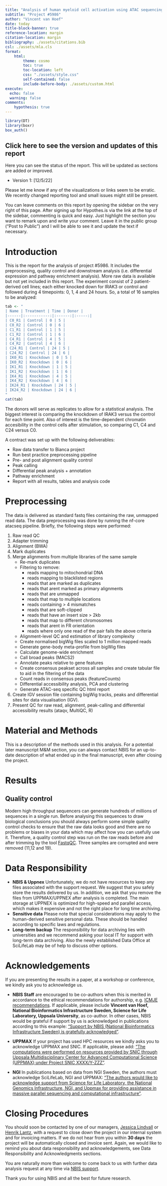 ```yaml
---
title: "Analysis of human myeloid cell activation using ATAC sequencing"
subtitle: "Project #5986"
author: "Vincent van Hoef"
date: today
title-block-banner: true
reference-location: margin
citation-location: margin
bibliography: ./assets/citations.bib
csl: ./assets/mla.cls
format:
    html:
        theme: cosmo
        toc: true
        toc-location: left
        css: "./assets/style.css"
        self-contained: false
        include-before-body: ./assets/custom.html
execute: 
  echo: false
  warning: false
comments: 
    hypothesis: true
---
```


```r
library(DT)
library(boxr)
box_auth()
```

:::{.callout-note collapse="true"}
## Click here to see the version and updates of this report

Here you can see the status of the report. This will be updated as sections are added or improved.

- Version 1: [12/5/22] 

:::

:::{.callout-note}
Please let me know if any of the visualizations or links seem to be erratic. We recently changed reporting tool and small issues might still be present.

You can leave comments on this report by opening the sidebar on the very right of this page. After signing up for Hypothes.is via the link at the top of the sidebar, commenting is quick and easy. Just highlight the section you want to remark upon and write your comment. Leave it in the public group ("Post to Public") and I will be able to see it and update the text if necessary.
:::

# Introduction

This is the report for the analysis of project #5986. It includes the preprocessing, quality control and downstream analysis (i.e. differential expression and pathway enrichment analysis). More raw data is available but not yet included in this report. The experiment consist of 2 patient-derived cell lines; each either knocked down for IRAK3 or control and followed during 4 timepoints: 0, 1, 4 and 24 hours. So, a total of 16 samples to be analyzed:

```r
tab <- "
| Name | Treatment | Time | Donor |
|------|:-----------:|:------:|:-----:|
| C0_R1 | Control | 0 | 5 |
| C0_R2 | Control | 0 | 6 |
| C1_R1 | Control | 1 | 5 |
| C1_R2 | Control | 1 | 6 |
| C4_R1 | Control | 4 | 5 |
| C4_R2 | Control | 4 | 6 |
| C24_R1 | Control | 24 | 5 |
| C24_R2 | Control | 24 | 6 |
| IK0_R1 | Knockdown | 0 | 5 |
| IK0_R2 | Knockdown | 0 | 6 |
| IK1_R1 | Knockdown | 1 | 5 |
| IK1_R2 | Knockdown | 1 | 6 |
| IK4_R1 | Knockdown | 4 | 5 |
| IK4_R2 | Knockdown | 4 | 6 |
| IK24_R1 | Knockdown | 24 | 5 |
| IK24_R2 | Knockdown | 24 | 6 |
"
cat(tab)
```

The donors will serve as replicates to allow for a statistical analysis. The biggest interest is comparing the knockdown of IRAK3 versus the control for each time point. Also of interest is the time-dependent chromatin accesibility in the control cells after stimulation, so comparing C1, C4 and C24 versus C0.

A contract was set up with the following deliverables:

* Raw data transfer to Bianca project
* Run best practice preprocessing pipeline
* Pre- and post alignment quality control
* Peak calling
* Differential peak analysis + annotation
* Pathway enrichment
* Report with all results, tables and analysis code

# Preprocessing

The data is delivered as standard fastq files containing the raw, unmapped read data. The data preprocessing was done by running the nf-core atacseq pipeline. Briefly, the following steps were performed:

1. Raw read QC
2. Adapter trimming
3. Alignment (BWA)
4. Mark duplicates
5. Merge alignments from multiple libraries of the same sample
    + Re-mark duplicates
    + Filtering to remove:
        * reads mapping to mitochondrial DNA
        * reads mapping to blacklisted regions
        * reads that are marked as duplicates
        * reads that arent marked as primary alignments
        * reads that are unmapped
        * reads that map to multiple locations
        * reads containing > 4 mismatches
        * reads that are soft-clipped
        * reads that have an insert size > 2kb
        * reads that map to different chromosomes
        * reads that arent in FR orientation
        * reads where only one read of the pair fails the above criteria
    + Alignment-level QC and estimation of library complexity
    + Create normalised bigWig files scaled to 1 million mapped reads
    + Generate gene-body meta-profile from bigWig files
    + Calculate genome-wide enrichment
    + Call broad peaks (MACS2)
    + Annotate peaks relative to gene features
    + Create consensus peakset across all samples and create tabular file to aid in the filtering of the data
    + Count reads in consensus peaks (featureCounts)
    + Differential accessibility analysis, PCA and clustering
    + Generate ATAC-seq specific QC html report
6. Create IGV session file containing bigWig tracks, peaks and differential sites for data visualisation (IGV).
7. Present QC for raw read, alignment, peak-calling and differential accessibility results (ataqv, MultiQC, R)



# Material and Methods

This is a description of the methods used in this analysis. For a potential later manuscript M&M section, you can always contact NBIS for an up-to-date description of what ended up in the final manuscript, even after closing the project.


# Results

## Quality control 

Modern high throughput sequencers can generate hundreds of millions of sequences in a single run. Before analysing this sequences to draw biological conclusions you should always perform some simple quality control checks to ensure that the raw data looks good and there are no problems or biases in your data which may affect how you can usefully use it. Therefore, a quality control step was run on the raw reads before and after trimming by the tool [FastqQC](https://www.bioinformatics.babraham.ac.uk/projects/fastqc/){target="_blank"}. Three samples are corrupted and were removed (11,12 and 19).



# Data Responsibility

- **NBIS & Uppnex** Unfortunately, we do not have resources to keep any files associated with the support request. We suggest that you safely store the results delivered by us. In addition, we ask that you remove the files from UPPMAX/UPPNEX after analysis is completed. The main storage at UPPNEX is optimized for high-speed and parallel access, which makes it expensive and not the right place for long time archiving.
- **Sensitive data** Please note that special considerations may apply to the human-derived sensitive personal data. These should be handled according to specific laws and regulations.
- **Long-term backup** The responsibility for data archiving lies with universities and we recommend asking your local IT for support with long-term data archiving. Also the newly established Data Office at SciLifeLab may be of help to discuss other options.

# Acknowledgements

If you are presenting the results in a paper, at a workshop or conference, we kindly ask you to acknowledge us.

- **NBIS Staff** are encouraged to be co-authors when this is merited in accordance to the ethical recommendations for authorship, e.g. [ICMJE recommendations](http://www.icmje.org/recommendations/browse/roles-and-responsibilities/defining-the-role-of-authors-and-contributors.html). If applicable, please include **Vincent van Hoef, National Bioinformatics Infrastructure Sweden, Science for Life Laboratory, Uppsala University**, as co-author. In other cases, NBIS would be grateful if support by us is acknowledged in publications according to this example: ["Support by NBIS (National Bioinformatics Infrastructure Sweden) is gratefully acknowledged"](https://www.nbis.se/resources/support.html).

- **UPPMAX** If your project has used HPC resources we kindly asks you to acknowledge UPPMAX and SNIC. If applicable, please add: ["The computations were performed on resources provided by SNIC through Uppsala Multidisciplinary Center for Advanced Computational Science (UPPMAX) under Project SNIC XXXX/Y-ZZZ"](https://www.uppmax.uu.se/support/faq/general-miscellaneous-faq/acknowledging-uppmax--snic--and-uppnex/).

- **NGI** In publications based on data from NGI Sweden, the authors must acknowledge SciLifeLab, NGI and UPPMAX: ["The authors would like to acknowledge support from Science for Life Laboratory, the National Genomics Infrastructure, NGI, and Uppmax for providing assistance in massive parallel sequencing and computational infrastructure"](https://ngisweden.scilifelab.se/info/faq#how-do-i-acknowledge-ngi-in-my-publication).

# Closing Procedures

You should soon be contacted by one of our managers, [Jessica Lindvall](jessica.lindvall@nbis.se) or [Henrik Lantz](henrik.lantz@nbis.se), with a request to close down the project in our internal system and for invoicing matters. If we do not hear from you within **30 days** the project will be automatically closed and invoice sent. Again, we would like to remind you about data responsibility and acknowledgements, see Data Responsibility and Acknowledgments sections.

You are naturally more than welcome to come back to us with further data analysis request at any time via [NBIS support](http://nbis.se/support/support.html).

Thank you for using NBIS and all the best for future research.
